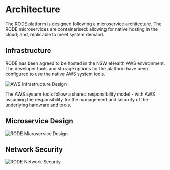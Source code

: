 # Architecture

The RODE platform is designed following a microservice architecture. The RODE microservices are containerised: allowing for native hosting in the cloud; and, replicable to meet system demand.

## Infrastructure

RODE has been agreed to be hosted in the NSW eHealth AWS environment. The developer tools and storage options for the platform have been configured to use the native AWS system tools.

![AWS Infrastructure Design](https://rode.forske.org/diagrams/.platform/aws-all.drawio.svg)

The AWS system tools follow a shared responsibility model - with AWS assuming the responsibility for the management and security of the underlying hardware and tools.

## Microservice Design

![RODE Microservice Design](https://rode.forske.org/diagrams/.platform/microservices.drawio.svg)

## Network Security

![RODE Network Security](https://rode.forske.org/diagrams/.platform/network-security.drawio.svg)
